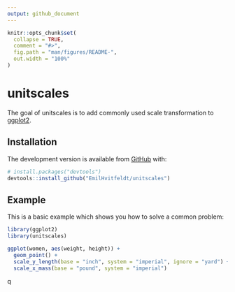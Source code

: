```yaml
---
output: github_document
---
```


<!-- README.md is generated from README.Rmd. Please edit that file -->

```r
knitr::opts_chunk$set(
  collapse = TRUE,
  comment = "#>",
  fig.path = "man/figures/README-",
  out.width = "100%"
)
```
# unitscales

<!-- badges: start -->
<!-- badges: end -->

The goal of unitscales is to add commonly used scale transformation to [ggplot2](https://ggplot2.tidyverse.org/).

## Installation

<!--
You can install the released version of unitscales from [CRAN](https://CRAN.R-project.org) with:

``` r
install.packages("unitscales")
```

And the development version from [GitHub](https://github.com/) with:
-->

The development version is available from [GitHub](https://github.com/) with:

``` r
# install.packages("devtools")
devtools::install_github("EmilHvitfeldt/unitscales")
```

## Example

This is a basic example which shows you how to solve a common problem:

```r
library(ggplot2)
library(unitscales)
```

```r
ggplot(women, aes(weight, height)) +
  geom_point() +
  scale_y_length(base = "inch", system = "imperial", ignore = "yard") +
  scale_x_mass(base = "pound", system = "imperial")
```
q
